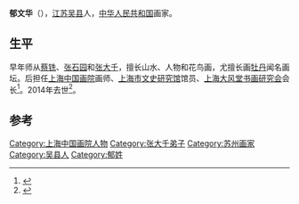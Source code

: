 '''郁文华'''（{{bd|1921年||2014年|1月27日|catIdx=Yu}}），[[江苏|江苏]][[吴县|吴县]]人，[[中华人民共和国|中华人民共和国]]画家。

==生平==
早年师从[[蔡铣|蔡铣]]、[[张石园|张石园]]和[[张大千|张大千]]，擅长山水、人物和花鸟画，尤擅长画[[牡丹|牡丹]]闻名画坛。后担任[[上海中国画院|上海中国画院]]画师、[[上海市文史研究馆|上海市文史研究馆]]馆员、[[上海大风堂书画研究会|上海大风堂书画研究会]]会长<ref>{{cite news|title=著名国画家郁文华去世|url=http://epaper.subaonet.com/cssb/html/2014-01/29/content_139290.htm|accessdate=2014-02-27|newspaper=苏州新闻网|deadurl=yes|archiveurl=https://web.archive.org/web/20140303073437/http://epaper.subaonet.com/cssb/html/2014-01/29/content_139290.htm|archivedate=2014-03-03}}</ref>。2014年去世<ref>{{cite news|title=著名国画家郁文华去世 系张大千弟子|url=http://news.china.com.cn/rollnews/ent/live/2014-01/28/content_24618886.htm|accessdate=2014-02-27|newspaper=中国网|archive-date=2014-03-04|archive-url=https://web.archive.org/web/20140304100729/http://news.china.com.cn/rollnews/ent/live/2014-01/28/content_24618886.htm|dead-url=no}}</ref>。

==参考==
{{reflist}}

{{DEFAULTSORT:Y}}
[[Category:上海中国画院人物|Category:上海中国画院人物]]
[[Category:张大千弟子|Category:张大千弟子]]
[[Category:苏州画家|Category:苏州画家]]
[[Category:吴县人|Category:吴县人]]
[[Category:郁姓|Category:郁姓]]